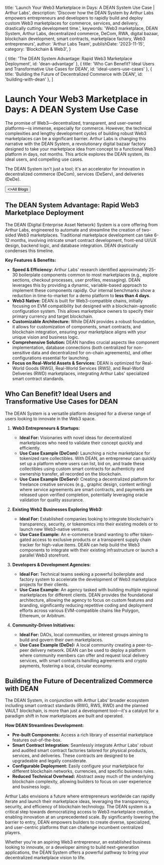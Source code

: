 
  title: 'Launch Your Web3 Marketplace in Days: A DEAN System Use Case | Arthur Labs',
  description: 'Discover how the DEAN System by Arthur Labs empowers entrepreneurs and developers to rapidly build and deploy custom Web3 marketplaces for commerce, services, and delivery, drastically cutting development time.',
  keywords: 'Web3 marketplace, DEAN System, Arthur Labs, decentralized commerce, DeCom, RWA, digital bazaar, blockchain development, smart contracts, marketplace factory, Web3 entrepreneurs',
  author: 'Arthur Labs Team',
  publishDate: '2023-11-15',
  category: 'Blockchain & Web3',
}

  { title: 'The DEAN System Advantage: Rapid Web3 Marketplace Deployment', id: 'dean-advantage' },
  { title: 'Who Can Benefit? Ideal Users and Transformative Use Cases for DEAN', id: 'ideal-users-use-cases' },
  { title: 'Building the Future of Decentralized Commerce with DEAN', id: 'building-with-dean' },
]

<HeroPattern />

# Launch Your Web3 Marketplace in Days: A DEAN System Use Case

The promise of Web3—decentralized, transparent, and user-owned platforms—is immense, especially for commerce. However, the technical complexities and lengthy development cycles of building robust Web3 marketplaces can be a significant barrier. Arthur Labs is changing this narrative with the DEAN System, a revolutionary digital bazaar factory designed to take your marketplace idea from concept to a functional Web3 platform in days, not months. This article explores the DEAN system, its ideal users, and compelling use cases.

<p className="lead-paragraph">The DEAN System isn't just a tool; it's an accelerator for innovation in decentralized commerce (DeCom), services (DeServ), and deliveries (DeDe).</p>

<div className="not-prose mt-6 mb-16 flex gap-3">
  <Button href="/blogs" arrow="left">
    <>All Blogs</>
  </Button>
</div>

<h2 id="dean-advantage">The DEAN System Advantage: Rapid Web3 Marketplace Deployment</h2>

The DEAN (Digital Enterprise Asset Network) System is a core offering from Arthur Labs, engineered to automate and streamline the creation of two-sided Web3 marketplaces. Traditional marketplace development can take 6-12 months, involving intricate smart contract development, front-end UI/UX design, backend logic, and database integration. DEAN drastically condenses this timeline.

**Key Features & Benefits:**

*   **Speed & Efficiency:** Arthur Labs' research identified approximately 25-30 boilerplate components common to most marketplaces (e.g., explore sections, checkout processes, user profiles, messaging). DEAN leverages this by providing a dynamic, variable-based approach to implement these components rapidly. Our internal benchmarks show a reduction in time-to-market for a demo platform to **less than 4 days**.
*   **Web3 Native:** DEAN is built for Web3-compatible chains, initially focusing on EVM compatibility but designed with a blockchain-agnostic configuration system. This allows marketplace owners to specify their primary currency and target blockchain.
*   **Customizable Architecture:** While DEAN provides a robust foundation, it allows for customization of components, smart contracts, and blockchain integration, ensuring your marketplace aligns with your unique vision and business logic.
*   **Comprehensive Solution:** DEAN handles crucial aspects like component implementation, database connections (both centralized for non-sensitive data and decentralized for on-chain agreements), and other configurations essential for launching.
*   **Focus on Real-World Assets & Services:** DEAN is optimized for Real-World Goods (RWG), Real-World Services (RWS), and Real-World Deliveries (RWD) marketplaces, integrating Arthur Labs' specialized smart contract standards.

<h2 id="ideal-users-use-cases">Who Can Benefit? Ideal Users and Transformative Use Cases for DEAN</h2>

The DEAN System is a versatile platform designed for a diverse range of users looking to innovate in the Web3 space.

1.  **Web3 Entrepreneurs & Startups:**
    *   **Ideal For:** Visionaries with novel ideas for decentralized marketplaces who need to validate their concept quickly and efficiently.
    *   **Use Case Example (DeCom):** Launching a niche marketplace for tokenized rare collectibles. With DEAN, an entrepreneur can quickly set up a platform where users can list, bid on, and trade these collectibles using custom smart contracts for authenticity and ownership transfer, all recorded on the blockchain.
    *   **Use Case Example (DeServ):** Creating a decentralized platform for freelance creative services (e.g., graphic design, content writing) where service agreements are smart contracts, and payments are released upon verified completion, potentially leveraging oracle validation for quality assurance.

2.  **Existing Web2 Businesses Exploring Web3:**
    *   **Ideal For:** Established companies looking to integrate blockchain's transparency, security, or tokenomics into their existing models or to launch new Web3-native ventures.
    *   **Use Case Example:** An e-commerce brand wanting to offer token-gated access to exclusive products or a transparent supply chain tracker for high-value items. DEAN can help build the Web3 components to integrate with their existing infrastructure or launch a parallel Web3 storefront.

3.  **Developers & Development Agencies:**
    *   **Ideal For:** Technical teams seeking a powerful boilerplate and factory system to accelerate the development of Web3 marketplace projects for their clients.
    *   **Use Case Example:** An agency tasked with building multiple regional marketplaces for different clients. DEAN provides the foundational architecture, allowing the agency to focus on custom features and branding, significantly reducing repetitive coding and deployment efforts across various EVM-compatible chains like Polygon, Ethereum, or Arbitrum.

4.  **Community-Driven Initiatives:**
    *   **Ideal For:** DAOs, local communities, or interest groups aiming to build and govern their own marketplaces.
    *   **Use Case Example (DeDe):** A local community creating a peer-to-peer delivery network. DEAN can be used to deploy a platform where community members can offer and request local delivery services, with smart contracts handling agreements and crypto payments, fostering a local, circular economy.

<h2 id="building-with-dean">Building the Future of Decentralized Commerce with DEAN</h2>

The DEAN System, in conjunction with Arthur Labs' broader ecosystem including smart contract standards (RWG, RWS, RWD) and the planned VAULT blockchain, is more than just a development tool—it's a catalyst for a paradigm shift in how marketplaces are built and operated.

**How DEAN Streamlines Development:**

*   **Pre-built Components:** Access a rich library of essential marketplace features out-of-the-box.
*   **Smart Contract Integration:** Seamlessly integrate Arthur Labs' robust and audited smart contract factories tailored for physical products, services, and deliveries. These contracts are designed to be upgradeable and legally considerate.
*   **Configurable Deployment:** Easily configure your marketplace for different blockchain networks, currencies, and specific business rules.
*   **Reduced Technical Overhead:** Abstract away much of the underlying blockchain complexity, allowing builders to focus on user experience and business logic.

Arthur Labs envisions a future where entrepreneurs worldwide can rapidly iterate and launch their marketplace ideas, leveraging the transparency, security, and efficiency of blockchain technology. The DEAN system is a critical step towards democratizing access to Web3 marketplace creation, enabling innovation at an unprecedented scale. By significantly lowering the barrier to entry, DEAN empowers builders to create diverse, specialized, and user-centric platforms that can challenge incumbent centralized players.

Whether you're an aspiring Web3 entrepreneur, an established business looking to innovate, or a developer aiming to build next-generation applications, the DEAN System offers a powerful pathway to bring your decentralized marketplace vision to life.

<div className="mt-16">
  <Socials />
</div>